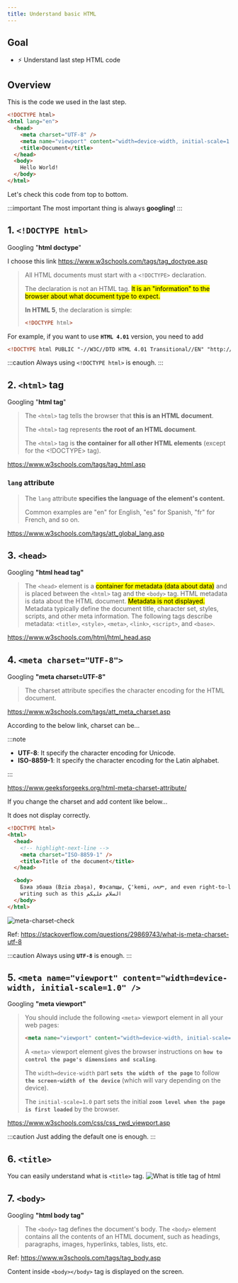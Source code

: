 ```yaml
---
title: Understand basic HTML
---
```


## Goal

- ⚡ Understand last step HTML code

## Overview

This is the code we used in the last step.

```html title="test1.html"
<!DOCTYPE html>
<html lang="en">
  <head>
    <meta charset="UTF-8" />
    <meta name="viewport" content="width=device-width, initial-scale=1.0" />
    <title>Document</title>
  </head>
  <body>
    Hello World!
  </body>
</html>
```

Let's check this code from top to bottom.

:::important
The most important thing is always **googling!**
:::

## 1. `<!DOCTYPE html>`

Googling "**html doctype**"

I choose this link https://www.w3schools.com/tags/tag_doctype.asp

> All HTML documents must start with a `<!DOCTYPE>` declaration.
>
> The declaration is not an HTML tag. <mark>It is an "information" to the browser about what document type to expect.</mark>
>
> **In HTML 5**, the declaration is simple:
>
> ```html
> <!DOCTYPE html>
> ```

For example, if you want to use **`HTML 4.01`** version, you need to add

```html
<!DOCTYPE html PUBLIC "-//W3C//DTD HTML 4.01 Transitional//EN" "http://www.w3.org/TR/html4/loose.dtd">
```

:::caution
Always using `<!DOCTYPE html>` is enough.
:::

## 2. `<html>` tag

Googling "**html tag**"

> The `<html>` tag tells the browser that **this is an HTML document**.
>
> The `<html>` tag represents **the root of an HTML document**.
>
> The `<html>` tag is **the container for all other HTML elements** (except for the <!DOCTYPE> tag).

https://www.w3schools.com/tags/tag_html.asp

### `lang` attribute

> The `lang` attribute **specifies the language of the element's content.**
>
> Common examples are "en" for English, "es" for Spanish, "fr" for French, and so on.

https://www.w3schools.com/tags/att_global_lang.asp

## 3. `<head>`

Googling **"html head tag"**

> The `<head>` element is a <mark>container for metadata (data about data)</mark> and is placed between the `<html>` tag and the `<body>` tag.
> HTML metadata is data about the HTML document. <mark>Metadata is not displayed.</mark>
> Metadata typically define the document title, character set, styles, scripts, and other meta information.
> The following tags describe metadata: `<title>`, `<style>`, `<meta>`, `<link>`, `<script>`, and `<base>`.

https://www.w3schools.com/html/html_head.asp

## 4. `<meta charset="UTF-8">`

Googling **"meta charset=UTF-8"**

> The charset attribute specifies the character encoding for the HTML document.

https://www.w3schools.com/tags/att_meta_charset.asp

According to the below link, charset can be...

:::note

- **UTF-8**: It specify the character encoding for Unicode.
- **ISO-8859-1**: It specify the character encoding for the Latin alphabet.

:::

https://www.geeksforgeeks.org/html-meta-charset-attribute/

If you change the charset and add content like below...

It does not display correctly.

```html
<!DOCTYPE html>
<html>
  <head>
    <!-- highlight-next-line -->
    <meta charset="ISO-8859-1" />
    <title>Title of the document</title>
  </head>

  <body>
    Бзиа збаша (Bzia zbaşa), Фэсапщы, Ç'kemi, ሰላም, and even right-to-left
    writing such as this السلام عليكم
  </body>
</html>
```

![meta-charset-check](https://storage.googleapis.com/coderhackers-assets/the-complete-webdev-with-rails-2020/html-guide/meta-charset-check.png)

Ref: https://stackoverflow.com/questions/29869743/what-is-meta-charset-utf-8

:::caution
Always using **`UTF-8`** is enough.
:::

## 5. `<meta name="viewport" content="width=device-width, initial-scale=1.0" />`

Googling **"meta viewport"**

> You should include the following `<meta>` viewport element in all your web pages:
>
> ```html
> <meta name="viewport" content="width=device-width, initial-scale=1.0" />
> ```
>
> A `<meta>` viewport element gives the browser instructions on **`how to control the page's dimensions and scaling`**.
>
> The `width=device-width` part **`sets the width of the page`** to follow **`the screen-width of the device`** (which will vary depending on the device).
>
> The `initial-scale=1.0` part sets the initial **`zoom level when the page is first loaded`** by the browser.

https://www.w3schools.com/css/css_rwd_viewport.asp

:::caution
Just adding the default one is enough.
:::

## 6. `<title>`

You can easily understand what is `<title>` tag.
![What is title tag of html](https://storage.googleapis.com/coderhackers-assets/docs/img/20200512_042022.gif)

## 7. `<body>`

Googling **"html body tag"**

> The `<body>` tag defines the document's body.
> The `<body>` element contains all the contents of an HTML document, such as headings, paragraphs, images, hyperlinks, tables, lists, etc.

Ref: https://www.w3schools.com/tags/tag_body.asp

Content inside `<body></body>` tag is displayed on the screen.
